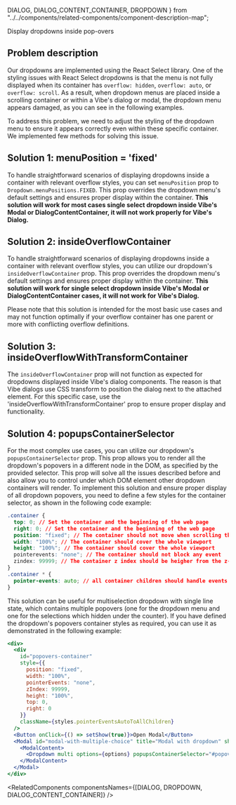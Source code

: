   DIALOG,
  DIALOG_CONTENT_CONTAINER,
  DROPDOWN
} from "../../components/related-components/component-description-map";

<Meta of={DropdownInModalsStories} />

<ComponentNameDecorator withFoundationBackground>Display dropdowns inside pop-overs</ComponentNameDecorator>

## Problem description

Our dropdowns are implemented using the <Link href="https://react-select.com/home" withoutSpacing>React Select</Link> library.
One of the styling issues with React Select dropdowns is that the menu is not fully displayed when its container has <code>overflow: hidden</code>, <code>overflow: auto</code>, or <code>overflow: scroll</code>.
As a result, when dropdown menus are placed inside a scrolling container or within a Vibe's dialog or modal, the dropdown menu appears damaged, as you can see in the following examples.

<Canvas>
  <Story of={DropdownInModalsStories.ModalWithDamagedDropdown} />
</Canvas>

To address this problem, we need to adjust the styling of the dropdown menu to ensure it appears correctly even within these specific container.
We implemented few methods for solving this issue.

## Solution 1: menuPosition = 'fixed'

To handle straightforward scenarios of displaying dropdowns inside a container with relevant overflow styles, you can set <code>menuPosition</code> prop to <code>Dropdown.menuPositions.FIXED</code>.
This prop overrides the dropdown menu's default settings and ensures proper display within the container.
**This solution will work for most cases single select dropdown inside Vibe's Modal or DialogContentContainer, it will not work properly for Vibe's Dialog.**

<Canvas>
  <Story of={DropdownInModalsStories.MenuPosition} />
</Canvas>

## Solution 2: insideOverflowContainer

To handle straightforward scenarios of displaying dropdowns inside a container with relevant overflow styles, you can utilize our dropdown's <code>insideOverflowContainer</code> prop.
This prop overrides the dropdown menu's default settings and ensures proper display within the container.
**This solution will work for single select dropdown inside Vibe's Modal or DialogContentContainer cases, it will not work for Vibe's Dialog.**

<TipKnowIssue />

Please note that this solution is intended for the most basic use cases and may not function optimally if your
overflow container has one parent or more with conflicting overflow definitions.

<Canvas>
  <Story of={DropdownInModalsStories.InsideOverflowContainer} />
</Canvas>

## Solution 3: insideOverflowWithTransformContainer

The <code>insideOverflowContainer</code> prop will not function as expected for dropdowns displayed inside Vibe's dialog components.
The reason is that Vibe dialogs use CSS transform to position the dialog next to the attached element.
For this specific case, use the 'insideOverflowWithTransformContainer' prop to ensure proper display and functionality.

<TipKnowIssue />

<Canvas>
  <Story of={DropdownInModalsStories.InsideOverflowWithTransformContainer} />
</Canvas>

## Solution 4: popupsContainerSelector

For the most complex use cases, you can utilize our dropdown's <code>popupsContainerSelector</code> prop.
This prop allows you to render all the dropdown's popovers in a different node in the DOM, as specified by the provided selector.
This prop will solve all the issues described before and also allow you to control under which DOM element other dropdown containers will render.
To implement this solution and ensure proper display of all dropdown popovers, you need to define a few styles for the container selector, as shown in the following code example:

```css
.container {
  top: 0; // Set the container and the beginning of the web page
  right: 0; // Set the container and the beginning of the web page
  position: "fixed"; // The container should not move when scrolling the web page
  width: "100%"; // The container should cover the whole viewport
  height: "100%"; // The container should cover the whole viewport
  pointerevents: "none"; // The container should not block any event
  zindex: 99999; // The container z index should be heigher from the z-index of the modal/dialog which contains the dropdown itself
}
.container * {
  pointer-events: auto; // all container children should handle events as usual
}
```

This solution can be useful for multiselection dropdown with single line state, which contains multiple popovers (one for the dropdown menu and one for the selections which hidden under the counter).
If you have defined the dropdown's popovers container styles as required, you can use it as demonstrated in the following example:

```jsx
<div>
  <div
    id="popovers-container"
    style={{
      position: "fixed",
      width: "100%",
      pointerEvents: "none",
      zIndex: 99999,
      height: "100%",
      top: 0,
      right: 0
    }}
    className={styles.pointerEventsAutoToAllChildren}
  />
  <Button onClick={() => setShow(true)}>Open Modal</Button>
  <Modal id="modal-with-multiple-choice" title="Modal with dropdown" show={show} onClose={closeModal}>
    <ModalContent>
      <Dropdown multi options={options} popupsContainerSelector="#popovers-container" />
    </ModalContent>
  </Modal>
</div>
```

<RelatedComponents componentsNames={[DIALOG, DROPDOWN, DIALOG_CONTENT_CONTAINER]} />
